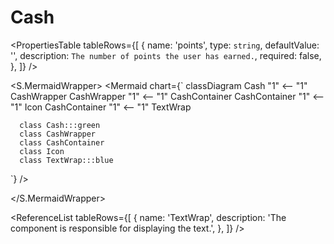 

<Meta title="ApplicationModel/Components/Pages/GameMenu/Header/Cash/docs" />

# Cash

<ComponentInfoTable
  name="Cash"
  description="The component is responsible for displaying information about the Cash."
  source="components/pages/game-menu/header/Cash"
/>

<PropertiesTable
  tableRows={[
    {
      name: 'points',
      type: `string`,
      defaultValue: '',
      description: `The number of points the user has earned.`,
      required: false,
    },
  ]}
/>

<S.MermaidWrapper>
<Mermaid
  chart={`
     classDiagram
      Cash "1" <-- "1" CashWrapper
      CashWrapper "1" <-- "1" CashContainer
      CashContainer "1" <-- "1" Icon
      CashContainer "1" <-- "1" TextWrap

      class Cash:::green
      class CashWrapper
      class CashContainer
      class Icon
      class TextWrap:::blue

`}
/>

</S.MermaidWrapper>

<ReferenceList
  tableRows={[
    {
      name: 'TextWrap',
      description: 'The component is responsible for displaying the text.',
    },
  ]}
/>
